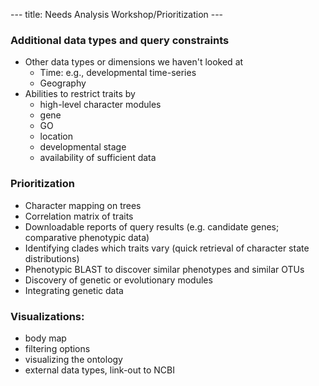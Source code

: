 ---
title: Needs Analysis Workshop/Prioritization
---

===Additional data types and query constraints===

* Other data types or dimensions we haven't looked at
** Time: e.g., developmental time-series
** Geography
* Abilities to restrict traits by
** high-level character modules
** gene
** GO
** location
** developmental stage
** availability of sufficient data

===Prioritization===

* Character mapping on trees
* Correlation matrix of traits
* Downloadable reports of query results (e.g. candidate genes; comparative phenotypic data)
* Identifying clades which traits vary (quick retrieval of character state distributions)
* Phenotypic BLAST to discover similar phenotypes and similar OTUs
* Discovery of genetic or evolutionary modules
* Integrating genetic data

===Visualizations:===
* body map
* filtering options
* visualizing the ontology
* external data types, link-out to NCBI